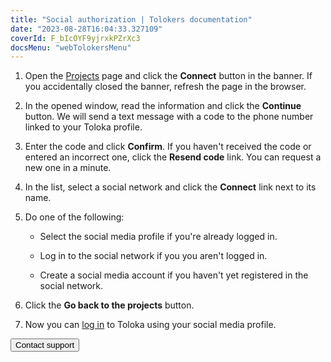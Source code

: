 ```yaml
---
title: "Social authorization | Tolokers documentation"
date: "2023-08-28T16:04:33.327109"
coverId: F_bIcOYF9yjrxkPZrXc3
docsMenu: "webTolokersMenu"
---
```



<NewAuthorizationContent/>

1. Open the [Projects](https://we.toloka.ai/tasks) page and click the **Connect** button in the banner. If you accidentally closed the banner, refresh the page in the browser.

2. In the opened window, read the information and click the **Continue** button. We will send a text message with a code to the phone number linked to your Toloka profile.

3. Enter the code and click **Confirm**. If you haven't received the code or entered an incorrect one, click the **Resend code** link. You can request a new one in a minute.

4. In the list, select a social network and click the **Connect** link next to its name.

5. Do one of the following:

    - Select the social media profile if you're already logged in.

    - Log in to the social network if you you aren't logged in.

    - Create a social media account if you haven't yet registered in the social network.

6. Click the **Go back to the projects** button.

7. Now you can [log in](../register#authorization) to Toloka using your social media profile.

<Button view="defaultInverse" size="l" type="link" url="../troubleshooting/support?form-source=new-authorization">Contact support</Button>